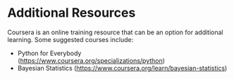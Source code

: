 # Additional Resources {-#additionalresources}

Coursera is an online training resource that can be an option for additional learning. Some suggested courses include:

* Python for Everybody ([https://www.coursera.org/specializations/python](https://www.coursera.org/specializations/python))
* Bayesian Statistics ([https://www.coursera.org/learn/bayesian-statistics](https://www.coursera.org/learn/bayesian-statistics))

